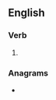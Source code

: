 ==English==

===Verb===
{{head|en|present participle}}

# {{present participle of|riff|lang=en|nocat=1}}

===Anagrams===
* {{anagrams|en|Griffin|griffin}}